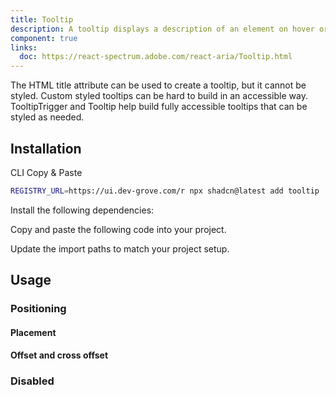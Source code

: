 ```yaml
---
title: Tooltip
description: A tooltip displays a description of an element on hover or focus.
component: true
links:
  doc: https://react-spectrum.adobe.com/react-aria/Tooltip.html
---
```


The HTML title attribute can be used to create a tooltip, but it cannot be styled. Custom styled tooltips can be hard to build in an accessible way. TooltipTrigger and Tooltip help build fully accessible tooltips that can be styled as needed.

<ComponentPreview name="tooltip-demo" />

## Installation

<Tabs defaultValue="cli">

<TabsList>
  <TabsTrigger value="cli">CLI</TabsTrigger>
  <TabsTrigger value="manual">Copy & Paste</TabsTrigger>
</TabsList>

<TabsContent value="cli">

```bash
REGISTRY_URL=https://ui.dev-grove.com/r npx shadcn@latest add tooltip
```

</TabsContent>

<TabsContent value="manual">

<Steps>

<Step>Install the following dependencies:</Step>

<Step>Copy and paste the following code into your project.</Step>

<ComponentSource name="tooltip" />

<Step>Update the import paths to match your project setup.</Step>

</Steps>

</TabsContent>

</Tabs>

## Usage

### Positioning

#### Placement

<ComponentPreview name="tooltip-position" />

#### Offset and cross offset

<ComponentPreview name="tooltip-offset" />

<ComponentPreview name="tooltip-cross-offset" />

### Disabled

<ComponentPreview name="tooltip-disabled" />
